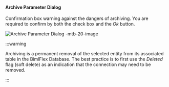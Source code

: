 #### Archive Parameter Dialog

Confirmation box warning against the dangers of archiving.  You are required to confirm by both the check box and the *Ok* button.  

![Archive Parameter Dialog -mtb-20-image](/img/bimlflex/bimlflex-app-dialog-archive-parameter-single.png "Archive Parameter Dialog")



:::warning

Archiving is a permanent removal of the selected entity from its associated table in the BimlFlex Database. The best practice is to first use the *Deleted* flag (soft delete) as an indication that the connection may need to be removed.

:::


